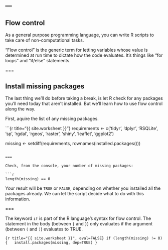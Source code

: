 ---
---

## Flow control

As a general purpose programming language, you can write R scripts to take care of non-computational tasks.

"Flow control" is the generic term for letting variables whose value is determined at run time to dictate how the code evaluates. It's things like "for loops" and "if/else" statements.

===

## Install missing packages

The last thing we'll do before taking a break, is let R check for any packages you'll need today that aren't installed. But we'll learn how to use flow control along the way.

First, aquire the list of any missing packages.

```{r title="{{ site.worksheet }}"}
requirements <- c('tidyr',
		  'dplyr',
		  'RSQLite',
		  'sp',
		  'rgdal',
		  'rgeos',
		  'raster',
		  'shiny',
		  'leaflet',
		  'ggplot2')
		  
missing <- setdiff(requirements,
	           rownames(installed.packages()))
```

===

Check, from the console, your number of missing packages:

```r
length(missing) == 0
```

Your result will be `TRUE` or `FALSE`, depending on whether you installed all the packages already. We can let the script decide what to do with this information.

===

The keyword `if` is part of the R language's syntax for flow control. The statement in the body (between `{` and `}`) only evaluates if the argument (between `(` and `)`) evaluates to TRUE.

```{r title="{{ site.worksheet }}", eval=FALSE}
if (length(missing) != 0) {
  install.packages(missing, dep=TRUE)
}
```
